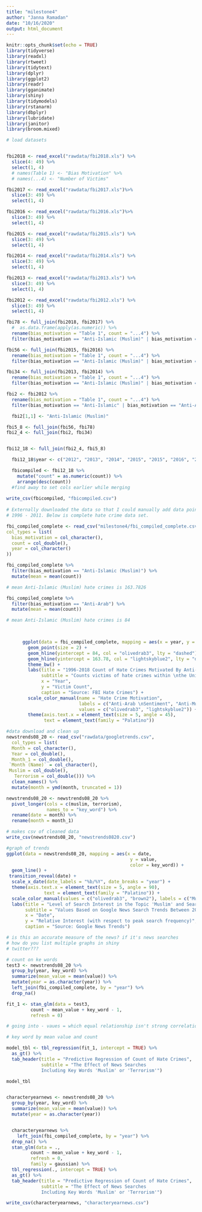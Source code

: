 ```yaml
---
title: "milestone4"
author: "Janna Ramadan"
date: "10/16/2020"
output: html_document
---
```


```r
knitr::opts_chunk$set(echo = TRUE)
library(tidyverse)
library(readxl)
library(rtweet)
library(tidytext)
library(dplyr)
library(ggplot2)
library(readr)
library(gganimate)
library(shiny)
library(tidymodels)
library(rstanarm)
library(dbplyr)
library(lubridate)
library(janitor)
library(broom.mixed)

```


```r
# load datasets


fbi2018 <- read_excel("rawdata/fbi2018.xls") %>%
  slice(4: 49) %>%
  select(1, 4) 
  # names(Table 1) <- "Bias Motivation" %>%
  # names(...4) <- "Number of Victims"

fbi2017 <- read_excel("rawdata/fbi2017.xls")%>%
  slice(3: 49) %>%
  select(1, 4)

fbi2016 <- read_excel("rawdata/fbi2016.xls")%>%
  slice(3: 49) %>%
  select(1, 4)

fbi2015 <- read_excel("rawdata/fbi2015.xls") %>%
  slice(3: 49) %>%
  select(1, 4)

fbi2014 <- read_excel("rawdata/fbi2014.xls") %>%
  slice(3: 49) %>%
  select(1, 4)

fbi2013 <- read_excel("rawdata/fbi2013.xls") %>%
  slice(3: 49) %>%
  select(1, 4)

fbi2012 <- read_excel("rawdata/fbi2012.xls") %>%
  slice(3: 49) %>%
  select(1, 4)

```

```r
fbi78 <- full_join(fbi2018, fbi2017) %>%
  #  as.data.frame(apply(as.numeric)) %>%
  rename(bias_motivation = "Table 1", count = "...4") %>%
  filter(bias_motivation == "Anti-Islamic (Muslim)" | bias_motivation == "Anti-Arab") 

fbi56 <- full_join(fbi2015, fbi2016) %>%
  rename(bias_motivation = "Table 1", count = "...4") %>%
  filter(bias_motivation == "Anti-Islamic (Muslim)" | bias_motivation == "Anti-Arab") 

fbi34 <- full_join(fbi2013, fbi2014) %>%
  rename(bias_motivation = "Table 1", count = "...4") %>%
  filter(bias_motivation == "Anti-Islamic (Muslim)" | bias_motivation == "Anti-Arab") 

fbi2 <- fbi2012 %>%
  rename(bias_motivation = "Table 1", count = "...4") %>%
  filter(bias_motivation == "Anti-Islamic" | bias_motivation == "Anti-Arab")

  fbi2[1,1] <- "Anti-Islamic (Muslim)"

fbi5_8 <- full_join(fbi56, fbi78)
fbi2_4 <- full_join(fbi2, fbi34)


fbi12_18 <- full_join(fbi2_4, fbi5_8)

  fbi12_18$year <- c("2012", "2013", "2014", "2015", "2015", "2016", "2016", "2018", "2018", "2017", "2017")

  fbicompiled <- fbi12_18 %>%
    mutate("count" = as.numeric(count)) %>%
    arrange(desc(count))
  #find away to set cols earlier while merging
    
write_csv(fbicompiled, "fbicompiled.csv")
  
# Externally downloaded the data so that I could manually add data points from
# 1996 - 2011. Below is complete hate crime data set.

fbi_compiled_complete <- read_csv("milestone4/fbi_compiled_complete.csv",
col_types = list(
  bias_motivation = col_character(),
  count = col_double(),
  year = col_character()
))

fbi_compiled_complete %>%
  filter(bias_motivation == "Anti-Islamic (Muslim)") %>%
  mutate(mean = mean(count))

# mean Anti-Islamic (Muslim) hate crimes is 163.7826 

fbi_compiled_complete %>%
  filter(bias_motivation == "Anti-Arab") %>%
  mutate(mean = mean(count))

# mean Anti-Islamic (Muslim) hate crimes is 84 

  
```

```r

      ggplot(data = fbi_compiled_complete, mapping = aes(x = year, y = count, color = bias_motivation)) +
        geom_point(size = 2) +
        geom_hline(yintercept = 84, col = "olivedrab3", lty = "dashed") +
        geom_hline(yintercept = 163.78, col = "lightskyblue2", lty = "dashed") +
        theme_bw() +
        labs(title = "1996-2018 Count of Hate Crimes Motivated By Anti-Muslim or \nAnti-Arab Sentiment",
             subtitle = "Counts victims of hate crimes within \nthe United States",
             x = "Year",
             y = "Victim Count",
             caption = "Source: FBI Hate Crimes") +
        scale_color_manual(name = "Hate Crime Motivation",
                           labels = c("Anti-Arab \nSentiment", "Anti-Muslim \nSentiment"),
                           values = c("olivedrab3", "lightskyblue2")) +
        theme(axis.text.x = element_text(size = 5, angle = 45),
              text = element_text(family = "Palatino"))

```

```r

#data download and clean up
newstrends08_20 <- read_csv("rawdata/googletrends.csv",
  col_types = list(
  Month = col_character(),
  Year = col_double(),
  Month_1 = col_double(),
 `Month (Name)` = col_character(),
 Muslim = col_double(),
   Terrorism = col_double())) %>%  
  clean_names() %>%
  mutate(month = ymd(month, truncated = 1)) 

newstrends08_20 <- newstrends08_20 %>%
  pivot_longer(cols = c(muslim, terrorism), 
               names_to = "key_word") %>%
  rename(date = month) %>%
  rename(month = month_1)

# makes csv of cleaned data
write_csv(newstrends08_20, "newstrends0820.csv")

#graph of trends
ggplot(data = newstrends08_20, mapping = aes(x = date, 
                                              y = value, 
                                              color = key_word)) +
  geom_line() +
 transition_reveal(date) +
  scale_x_date(date_labels = "%b/%Y", date_breaks = "year") +
  theme(axis.text.x = element_text(size = 5, angle = 90),
              text = element_text(family = "Palatino")) +
  scale_color_manual(values = c("olivedrab3", "brown2"), labels = c("Muslim", "Terorrism"), name = "Key Word Search Term") +
  labs(title = "Level of Search Interest in the Topic 'Muslim' and Search Term 'Terrorist'",
       subtitle = "Values Based on Google News Search Trends Between 2008 and 2020", 
       x = "Date", 
       y = "Relative Interest (with respect to peak search frequency)", 
       caption = "Source: Google News Trends")

# is this an accurate measure of the news? if it's news searches
# how do you list multiple graphs in shiny
# twitter???

```

```r
# count on ke words
test3 <- newstrends08_20 %>%
  group_by(year, key_word) %>%
  summarize(mean_value = mean(value)) %>%
  mutate(year = as.character(year)) %>%
  left_join(fbi_compiled_complete, by = "year") %>%
  drop_na() 

fit_1 <- stan_glm(data = test3, 
         count ~ mean_value + key_word - 1,
         refresh = 0) 

# going into - vaues = which equal relationship isn't strong correlation

# key word by mean value and count 

model_tbl <- tbl_regression(fit_1, intercept = TRUE) %>%
  as_gt() %>%
  tab_header(title = "Predictive Regression of Count of Hate Crimes",
             subtitle = "The Effect of News Searches
             Including Key Words 'Muslim' or 'Terrorism'")

model_tbl



```

```r
characteryearnews <- newstrends08_20 %>%
  group_by(year, key_word) %>%
  summarize(mean_value = mean(value)) %>%
  mutate(year = as.character(year)) 


  characteryearnews %>%
    left_join(fbi_compiled_complete, by = "year") %>%
  drop_na() %>%
  stan_glm(data = ., 
         count ~ mean_value + key_word - 1,
         refresh = 0,
         family = gaussian) %>%
  tbl_regression(., intercept = TRUE) %>%
  as_gt() %>%
  tab_header(title = "Predictive Regression of Count of Hate Crimes",
             subtitle = "The Effect of News Searches
             Including Key Words 'Muslim' or 'Terrorism'")

write_csv(characteryearnews, "characteryearnews.csv")
```

